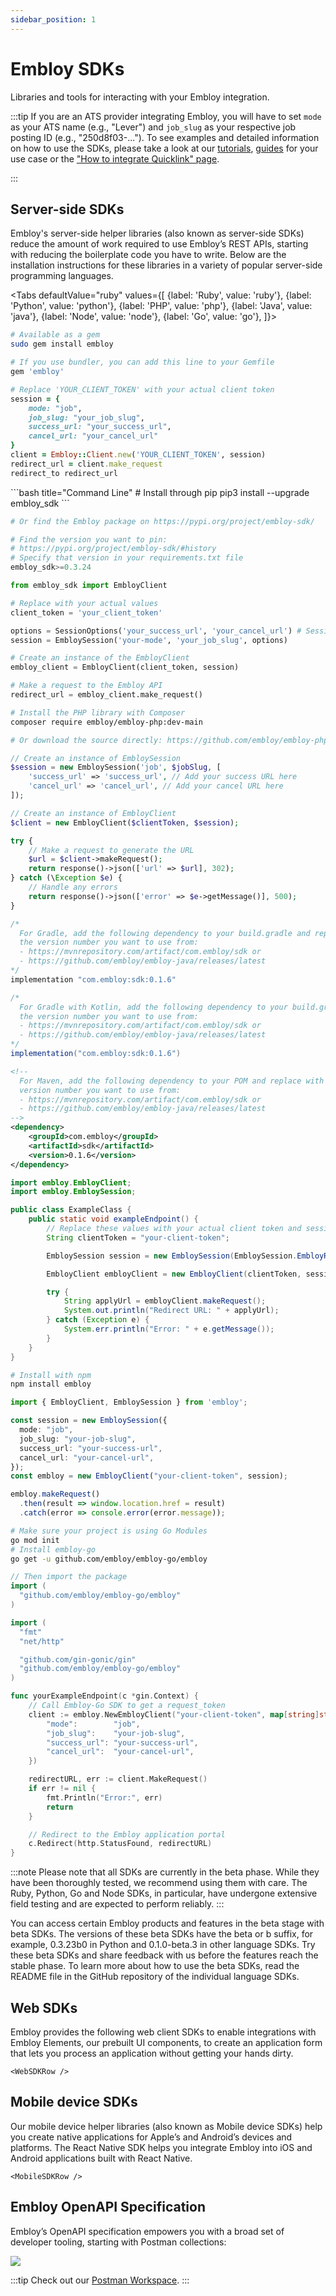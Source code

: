 ```yaml
---
sidebar_position: 1
---
```



# Embloy SDKs

Libraries and tools for interacting with your Embloy integration.

:::tip
If you are an ATS provider integrating Embloy, you will have to set `mode` as your ATS name (e.g., "Lever") and `job_slug` as your respective job posting ID (e.g., "250d8f03-...").
To see examples and detailed information on how to use the SDKs, please take a look at our [tutorials](/docs/category/tutorial---basics), [guides](/docs/category/guides) for your use case or the ["How to integrate Quicklink" page](/docs/core/quicklink/quicklink_application#how-to-integrate-quicklink).

:::

## Server-side SDKs

Embloy's server-side helper libraries (also known as server-side SDKs) reduce the amount of work required to use Embloy’s REST APIs, starting with reducing the boilerplate code you have to write. Below are the installation instructions for these libraries in a variety of popular server-side programming languages.

<Tabs
  defaultValue="ruby"
  values={[
    {label: 'Ruby', value: 'ruby'},
    {label: 'Python', value: 'python'},
    {label: 'PHP', value: 'php'},
    {label: 'Java', value: 'java'},
    {label: 'Node', value: 'node'},
    {label: 'Go', value: 'go'},
  ]}>
<!--    {label: '.NET', value: 'dotnet'},-->

<!--------------------------------------------- RUBY SDK ----------------------------------------------->

<TabItem value="ruby">

```bash title="Command Line"
# Available as a gem
sudo gem install embloy
```

```ruby title="Gemfile"
# If you use bundler, you can add this line to your Gemfile
gem 'embloy'
```

```ruby title="app/controllers/your-controller.rb"
# Replace 'YOUR_CLIENT_TOKEN' with your actual client token
session = {
    mode: "job",
    job_slug: "your_job_slug",
    success_url: "your_success_url",
    cancel_url: "your_cancel_url"
}
client = Embloy::Client.new('YOUR_CLIENT_TOKEN', session)
redirect_url = client.make_request
redirect_to redirect_url
```

</TabItem>

<!--------------------------------------------- PYTHON SDK ----------------------------------------------->

<TabItem value="python">
```bash title="Command Line"
# Install through pip
pip3 install --upgrade embloy_sdk
```
 
```bash title="PyPi"
# Or find the Embloy package on https://pypi.org/project/embloy-sdk/
```

```python title="requirements.txt"
# Find the version you want to pin:
# https://pypi.org/project/embloy-sdk/#history
# Specify that version in your requirements.txt file
embloy_sdk>=0.3.24
```

```python title="your-example-service.py"
from embloy_sdk import EmbloyClient

# Replace with your actual values
client_token = 'your_client_token'

options = SessionOptions('your_success_url', 'your_cancel_url') # SessionOptions are optional and can be left out
session = EmbloySession('your-mode', 'your_job_slug', options)

# Create an instance of the EmbloyClient
embloy_client = EmbloyClient(client_token, session)

# Make a request to the Embloy API
redirect_url = embloy_client.make_request()
```

</TabItem>

<!--------------------------------------------- PHP SDK ----------------------------------------------->

<TabItem value="php">

```bash title="Command Line"
# Install the PHP library with Composer
composer require embloy/embloy-php:dev-main
```

```bash title="Source"
# Or download the source directly: https://github.com/embloy/embloy-php/releases
```

```php title="ExampleController.php"
// Create an instance of EmbloySession
$session = new EmbloySession('job', $jobSlug, [
    'success_url' => 'success_url', // Add your success URL here
    'cancel_url' => 'cancel_url', // Add your cancel URL here
]);

// Create an instance of EmbloyClient
$client = new EmbloyClient($clientToken, $session);

try {
    // Make a request to generate the URL
    $url = $client->makeRequest();
    return response()->json(['url' => $url], 302);
} catch (\Exception $e) {
    // Handle any errors
    return response()->json(['error' => $e->getMessage()], 500);
}
```

</TabItem>

<!--------------------------------------------- JAVA SDK ----------------------------------------------->

<TabItem value="java">

```Java title="build.gradle"
/*
  For Gradle, add the following dependency to your build.gradle and replace with
  the version number you want to use from:
  - https://mvnrepository.com/artifact/com.embloy/sdk or
  - https://github.com/embloy/embloy-java/releases/latest
*/
implementation "com.embloy:sdk:0.1.6"
```

```Java title="build.gradle.kts"
/*
  For Gradle with Kotlin, add the following dependency to your build.gradle.kts and replace with
  the version number you want to use from:
  - https://mvnrepository.com/artifact/com.embloy/sdk or
  - https://github.com/embloy/embloy-java/releases/latest
*/
implementation("com.embloy:sdk:0.1.6")
```

```XML title="pom.xml"
<!--
  For Maven, add the following dependency to your POM and replace with the
  version number you want to use from:
  - https://mvnrepository.com/artifact/com.embloy/sdk or
  - https://github.com/embloy/embloy-java/releases/latest
-->
<dependency>
    <groupId>com.embloy</groupId>
    <artifactId>sdk</artifactId>
    <version>0.1.6</version>
</dependency>
```

```Java title="your-example-controller.java"
import embloy.EmbloyClient;
import embloy.EmbloySession;

public class ExampleClass {
    public static void exampleEndpoint() {
        // Replace these values with your actual client token and session data
        String clientToken = "your-client-token";

        EmbloySession session = new EmbloySession(EmbloySession.EmbloyRequestMode.JOB_MODE, "your-job-slug", "your-success-url", "your-cancel-url");

        EmbloyClient embloyClient = new EmbloyClient(clientToken, session);

        try {
            String applyUrl = embloyClient.makeRequest();
            System.out.println("Redirect URL: " + applyUrl);
        } catch (Exception e) {
            System.err.println("Error: " + e.getMessage());
        }
    }
}
```

</TabItem>

<!--------------------------------------------- NODE SDK ----------------------------------------------->

<TabItem value="node">

```bash title="Command Line"
# Install with npm
npm install embloy
```

```Typescript title="your-example-service.ts"
import { EmbloyClient, EmbloySession } from 'embloy';

const session = new EmbloySession({
  mode: "job",
  job_slug: "your-job-slug",
  success_url: "your-success-url",
  cancel_url: "your-cancel-url",
});
const embloy = new EmbloyClient("your-client-token", session);

embloy.makeRequest()
  .then(result => window.location.href = result)
  .catch(error => console.error(error.message));
```

</TabItem>

<!--------------------------------------------- GO SDK ----------------------------------------------->

<TabItem value="go">

```bash title="Command Line"
# Make sure your project is using Go Modules
go mod init
# Install embloy-go
go get -u github.com/embloy/embloy-go/embloy
```

```Go title="app.go"
// Then import the package
import (
  "github.com/embloy/embloy-go/embloy"
)
```

```go title="your-example-service.go"
import (
  "fmt"
  "net/http"

  "github.com/gin-gonic/gin"
  "github.com/embloy/embloy-go/embloy"
)

func yourExampleEndpoint(c *gin.Context) {
    // Call Embloy-Go SDK to get a request_token
    client := embloy.NewEmbloyClient("your-client-token", map[string]string{
        "mode":        "job",
        "job_slug":    "your-job-slug",
        "success_url": "your-success-url",
        "cancel_url":  "your-cancel-url",
    })

    redirectURL, err := client.MakeRequest()
    if err != nil {
        fmt.Println("Error:", err)
        return
    }

    // Redirect to the Embloy application portal
    c.Redirect(http.StatusFound, redirectURL)
}
```

</TabItem>

<!--------------------------------------------- DOTNET SDK ----------------------------------------------->

<!--
  <TabItem value="dotnet">
  ```bash title="Command Line"
  # Install with dotnet
  dotnet add package Embloy.net
  dotnet restore
  ```
-->

<!--

  ```bash title="Command Line"
  # Or install with NuGet
  Install-Package Embloy.net
  ```
  </TabItem>
-->

</Tabs>

:::note
Please note that all SDKs are currently in the beta phase. While they have been thoroughly tested, we recommend using them with care. The Ruby, Python, Go and Node SDKs, in particular, have undergone extensive field testing and are expected to perform reliably.
:::

You can access certain Embloy products and features in the beta stage with beta SDKs. The versions of these beta SDKs have the beta or b suffix, for example, 0.3.23b0 in Python and 0.1.0-beta.3 in other language SDKs. Try these beta SDKs and share feedback with us before the features reach the stable phase. To learn more about how to use the beta SDKs, read the README file in the GitHub repository of the individual language SDKs.

## Web SDKs

Embloy provides the following web client SDKs to enable integrations with Embloy Elements, our prebuilt UI components, to create an application form that lets you process an application without getting your hands dirty.

```mdx-code-block
<WebSDKRow />
```

## Mobile device SDKs

Our mobile device helper libraries (also known as Mobile device SDKs) help you create native applications for Apple’s and Android’s devices and platforms. The React Native SDK helps you integrate Embloy into iOS and Android applications built with React Native.

```mdx-code-block
<MobileSDKRow />
```

## Embloy OpenAPI Specification

Embloy’s OpenAPI specification empowers you with a broad set of developer tooling, starting with Postman collections:

[<img src="https://run.pstmn.io/button.svg"/>](https://god.gw.postman.com/run-collection/24977803-e44099dd-6647-4b78-bd7a-03293e47dee5?action=collection%2Ffork&source=rip_markdown&collection-url=entityId%3D24977803-e44099dd-6647-4b78-bd7a-03293e47dee5%26entityType%3Dcollection%26workspaceId%3D6b47d1cc-f4b3-4522-8ab1-98a55f18324c)

:::tip
Check out our [Postman Workspace](https://www.postman.com/embloy/workspace/embloy-workspace/collection/24977803-e44099dd-6647-4b78-bd7a-03293e47dee5).
:::
